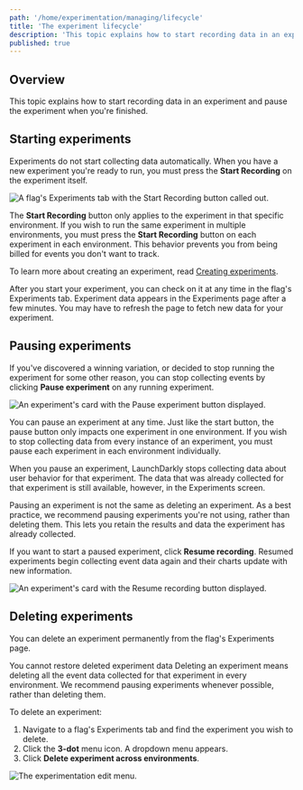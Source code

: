 ```yaml
---
path: '/home/experimentation/managing/lifecycle'
title: 'The experiment lifecycle'
description: 'This topic explains how to start recording data in an experiment and pause the experiment when you''re finished.'
published: true
---
```


## Overview

This topic explains how to start recording data in an experiment and pause the experiment when you're finished.

## Starting experiments

Experiments do not start collecting data automatically. When you have a new experiment you're ready to run, you must press the **Start Recording** on the experiment itself.

![A flag's Experiments tab with the **Start Recording** button called out.](../../../images/experiment-start-recording-callout.png)

The **Start Recording** button only applies to the experiment in that specific environment. If you wish to run the same experiment in multiple environments, you must press the **Start Recording** button on each experiment in each environment. This behavior prevents you from being billed for events you don't want to track.

To learn more about creating an experiment, read [Creating experiments](/home/experimentation/create).

After you start your experiment, you can check on it at any time in the flag's Experiments tab. Experiment data appears in the Experiments page after a few minutes. You may have to refresh the page to fetch new data for your experiment.

## Pausing experiments

If you've discovered a winning variation, or decided to stop running the experiment for some other reason, you can stop collecting events by clicking **Pause experiment** on any running experiment.

![An experiment's card with the **Pause experiment** button displayed.](../../../images/experiment-pause.png)

You can pause an experiment at any time. Just like the start button, the pause button only impacts one experiment in one environment. If you wish to stop collecting data from every instance of an experiment, you must pause each experiment in each environment individually.

When you pause an experiment, LaunchDarkly stops collecting data about user behavior for that experiment. The data that was already collected for that experiment is still available, however, in the Experiments screen.

Pausing an experiment is not the same as deleting an experiment. As a best practice, we recommend pausing experiments you're not using, rather than deleting them. This lets you retain the results and data the experiment has already collected.

If you want to start a paused experiment, click **Resume recording**. Resumed experiments begin collecting event data again and their charts update with new information.

![An experiment's card with the **Resume recording** button displayed.](../../../images/experiment-resume.png)

## Deleting experiments

You can delete an experiment permanently from the flag's Experiments page.

<Callout intent="warning">
  <CalloutTitle>You cannot restore deleted experiment data</CalloutTitle>
  <CalloutDescription>
    Deleting an experiment means deleting all the event data collected for that experiment in every environment. We
    recommend pausing experiments whenever possible, rather than deleting them.
  </CalloutDescription>
</Callout>

To delete an experiment:

1. Navigate to a flag's Experiments tab and find the experiment you wish to delete.
2. Click the **3-dot** menu icon. A dropdown menu appears.
3. Click **Delete experiment across environments**.

![The experimentation edit menu.](../../../images/experiment-delete.png)

